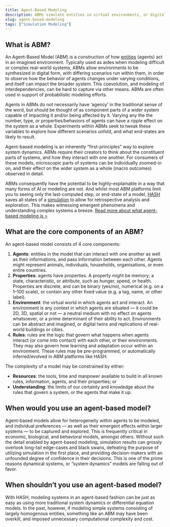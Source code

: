 ```yaml
---
title: Agent-Based Modeling
description: ABMs simulate entities in virtual environments, or digital twins, in order to help better understand both entities and their environments.
slug: agent-based-modeling
tags: ["Simulation Modeling"]
---
```


## What is ABM?

An Agent-Based Model (ABM) is a construction of how [entities](/glossary/entities) (agents) act in an imagined environment. Typically used as aides when modeling difficult or complex real-world systems, ABMs allow environments to be synthesized in digital form, with differing scenarios run within them, in order to observe how the behavior of agents changes under varying conditions, and itself can impact the broader system. This coevolution, and modeling of interdependencies, can be hard to capture via other means. ABMs are often used in support of probabilistic modeling efforts.

Agents in ABMs do not necessarily have ‘agency’ in the traditional sense of the word, but should be thought of as component parts of a wider system capable of impacting it and/or being affected by it. Varying any the the number, type, or properties/behaviors of agents can have a ripple effect on the system as a whole. Experiments within ABMs seek to tweak these variables to explore how different scenarios unfold, and what end-states are likely to result.

Agent-based modeling is an inherently “first-principles” way to explore system dynamics. ABMs require their creators to think about the constituent parts of systems, and how they interact with one another. For consumers of these models, microscopic parts of systems can be individually zoomed-in on, and their effect on the wider system as a whole (macro outcomes) observed in detail.

ABMs consequently have the potential to be highly-explainable in a way that many forms of AI or modeling are not. And whilst most ABM platforms limit you to seeing only the last-computed step, or end-state of a model, [HASH](/platform) saves all states of a [simulation](/glossary/simulation) to allow for retrospective analysis and exploration. This makes witnessing emergent phenomena and understanding complex systems a breeze. [Read more about what agent-based modeling is >](/blog/what-is-agent-based-modeling)

## What are the core components of an ABM?

An agent-based model consists of 4 core components:

1. **Agents**: entities in the model that can interact with one another as well as their informations, and pass information between each other. Agents might represent animals, individuals, households, organisations, or even entire countries.
1. **Properties**: agents have properties. A property might be memory; a state, characteristic, or attribute, such as hunger, speed, or health. Properties are discrete, and can be binary (yes/no), numerical (e.g. on a 1–100 scale), or contain any other fixed value (e.g. a tag, name, or other label).
1. **Environment**: the virtual world in which agents act and interact. An environment is any context in which agents are situated — it could be 2D, 3D, spatial or not — a neutral medium with no effect on agents whatsoever, or a prime determinant of their ability to act. Environments can be abstract and imagined, or digital twins and replications of real-world buildings or cities.
1. **Rules**: rules are the logic that govern what happens when agents interact (or come into contact) with each other, or their environments. They may also govern how learning and adaptation occur within an environment. These rules may be pre-programmed, or automatically inferred/evolved in ABM platforms like HASH.

The complexity of a model may be constrained by either:

- **Resources**: the tools, time and manpower available to build in all known rules, information, agents, and their properties; or
- **Understanding**: the limits of our certainty and knowledge about the rules that govern a system, or the agents that make it up.

## When would you use an agent-based model?

Agent-based models allow for heterogeneity within agents to be modeled, and individual preferences — as well as their emergent effects within larger systems — to be captured and explored. This is frequently critical in economic, biological, and behavioral models, amongst others. Without such the detail enabled by agent-based modeling, simulation results can grossly overlook long-tail edge-cases and black swans, defeating the purpose of utilizing simulation in the first place, and providing decision-makers with an unfounded degree of confidence in their decisions. This is one of the prime reasons dynamical systems, or “system dynamics” models are falling out of favor.

## When shouldn’t you use an agent-based model?

With HASH, modeling systems in an agent-based fashion can be just as easy as using more traditional system dynamics or differential equation models. In the past, however, if modeling simple systems consisting of largely homogenous entities, something like an ABM may have been overkill, and imposed unnecessary computational complexity and cost.
